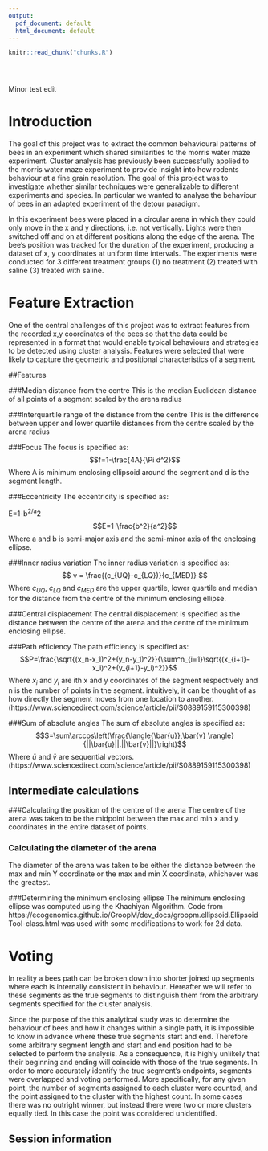 ```yaml
---
output:
  pdf_document: default
  html_document: default
---
```



<!-- The file analysis/chunks.R contains chunks that define default settings
shared across the workflowr files. -->
```r
knitr::read_chunk("chunks.R")
```

<!-- Update knitr chunk options -->
```r
```

<!-- Insert the date the file was last updated -->
```r
```

<!-- Insert the code version (Git commit SHA1) if Git repository exists and R
 package git2r is installed -->
```r
```

<!-- Add your analysis here -->

Minor test edit

# Introduction

The goal of this project was to extract the common behavioural patterns of bees in an experiment which shared similarities to the morris water maze experiment. Cluster analysis has previously been successfully applied to the morris water maze experiment to provide insight into how rodents behaviour at a fine grain resolution. The goal of this project was to investigate whether similar techniques were generalizable to different experiments and  species. In particular we wanted to analyse the behaviour of bees in an  adapted experiment of the detour paradigm.

In this experiment bees were placed in a circular arena in which they could only move in the x and y directions, i.e. not vertically. Lights were then switched off and on at different positions along the edge of the arena. The bee's position was tracked for the duration of the experiment, producing a dataset of x, y coordinates at uniform time intervals. The experiments were conducted for 3 different treatment groups (1) no treatment (2) treated with saline (3) treated with saline.

# Feature Extraction

One of the central challenges of this project was to extract features from the recorded x,y coordinates of the bees so that the data could be represented in a format that would enable typical behaviours and strategies to be detected using cluster analysis. Features were selected that were likely to capture the geometric and positional characteristics of a segment.

##Features

###Median distance from the centre
This is the median Euclidean distance of all points of a segment scaled by the arena radius

###Interquartile range of the distance from the centre
This is the difference between upper and lower quartile distances from the centre scaled by the arena radius

###Focus
The focus is specified as:
$$f=1-\frac{4A}{\Pi d^2}$$
Where A is minimum enclosing ellipsoid around the segment and d is the segment length.

###Eccentricity
The eccentricity is specified as:

E=1-b^2/a^2 
$$E=1-\frac{b^2}{a^2}$$
Where a and b is semi-major axis and the semi-minor axis of the enclosing ellipse.

###Inner radius variation
The inner radius variation is specified as:
$$ v = \frac{(c_{UQ}-c_{LQ})}{c_{MED}} $$
Where $c_{UQ}$, $c_{LQ}$ and $c_{MED}$  are the upper quartile, lower quartile and median for the distance from the centre of the minimum enclosing ellipse.

###Central displacement
The central displacement is specified as the distance between the centre of the arena and the centre of the minimum enclosing ellipse.

###Path efficiency
The path efficiency is specified as:
$$P=\frac{\sqrt{(x_n-x_1)^2+(y_n-y_1)^2}}{\sum^n_{i=1}\sqrt{(x_{i+1}-x_i)^2+(y_{i+1}-y_i)^2}}$$
Where $x_i$ and $y_i$ are ith x and y coordinates of the segment respectively and n is the number of points in the segment.
intuitively, it can be thought of as how directly the segment moves from one location to another. 
(https://www.sciencedirect.com/science/article/pii/S0889159115300398)

###Sum of absolute angles
The sum of absolute angles is specified as:
$$S=\sum\arccos\left(\frac{\langle{\bar{u}},\bar{v} \rangle}{||\bar{u}||.||\bar{v}||}\right)$$
Where $\bar{u}$ and $\bar{v}$ are sequential vectors. (https://www.sciencedirect.com/science/article/pii/S0889159115300398)

## Intermediate calculations
###Calculating the position of the centre of the arena
The centre of the arena was taken to be the midpoint between the max and min x and y coordinates in the entire dataset of points.

### Calculating the diameter of the arena
The diameter of the arena was taken to be either the distance between the max and min Y coordinate or the max and min X coordinate, whichever was the greatest.

###Determining the minimum enclosing ellipse
The minimum enclosing ellipse was computed using the Khachiyan Algorithm. Code from https://ecogenomics.github.io/GroopM/dev_docs/groopm.ellipsoid.EllipsoidTool-class.html was used with some modifications to work for 2d data.

# Voting

In reality a bees path can be broken down into shorter joined up segments where each is internally consistent in behaviour. Hereafter we will refer to these segments as the true segments to distinguish them from the arbitrary segments specified for the cluster analysis. 

Since the purpose of the this analytical study was to determine the behaviour of bees and how it changes within a single path, it is impossible to know in advance where these true segments start and end. Therefore some arbitrary segment length and start and end position had to be selected to perform the analysis. As a consequence, it is highly unlikely that their beginning and ending will coincide with those of the true segments. In order to more accurately identify the true segment's endpoints, segments were overlapped and voting performed. More specifically, for any given point, the number of segments assigned to each cluster were counted, and the point assigned to the cluster with the highest count. In some cases there was no outright winner, but instead there were two or more clusters equally tied. In this case the point was considered unidentified.

## Session information

<!-- Insert the session information into the document -->
```r

```
